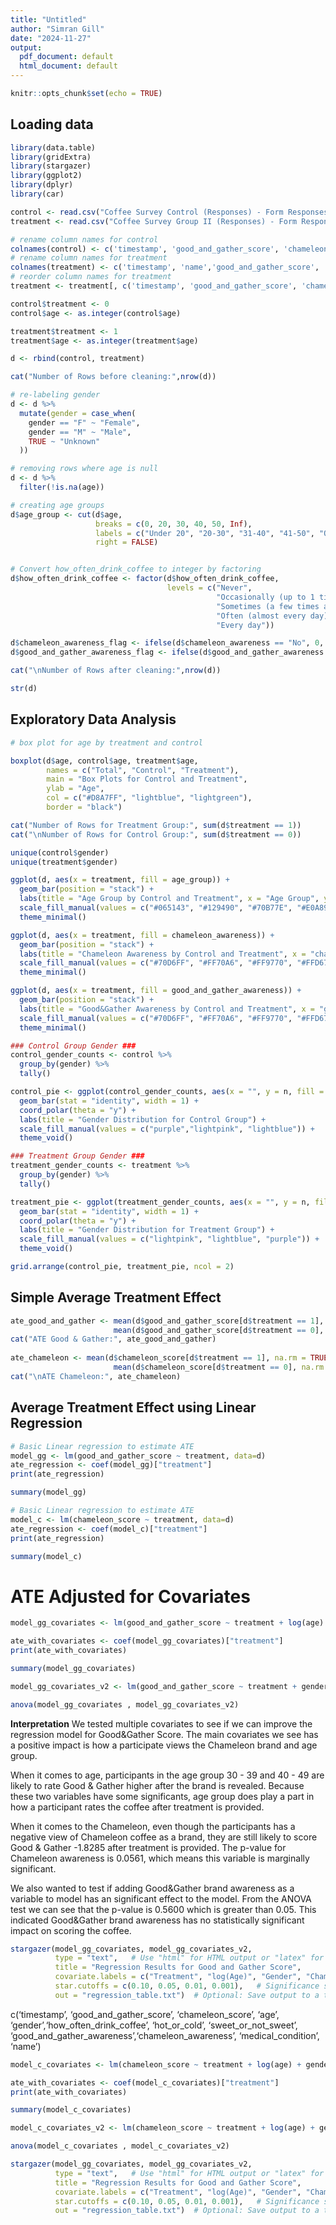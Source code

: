 ```yaml
---
title: "Untitled"
author: "Simran Gill"
date: "2024-11-27"
output:
  pdf_document: default
  html_document: default
---
```


```r
knitr::opts_chunk$set(echo = TRUE)
```

## Loading data


```r
library(data.table)
library(gridExtra)
library(stargazer)
library(ggplot2)
library(dplyr) 
library(car)

control <- read.csv("Coffee Survey Control (Responses) - Form Responses 1.csv") 
treatment <- read.csv("Coffee Survey Group II (Responses) - Form Responses 1.csv")

# rename column names for control
colnames(control) <- c('timestamp', 'good_and_gather_score', 'chameleon_score', 'age', 'gender','how_often_drink_coffee', 'hot_or_cold', 'sweet_or_not_sweet', 'good_and_gather_awareness','chameleon_awareness', 'medical_condition', 'name')
# rename column names for treatment
colnames(treatment) <- c('timestamp', 'name','good_and_gather_score', 'chameleon_score', 'age', 'gender','how_often_drink_coffee', 'hot_or_cold', 'sweet_or_not_sweet', 'medical_condition','good_and_gather_awareness','chameleon_awareness')
# reorder column names for treatment
treatment <- treatment[, c('timestamp', 'good_and_gather_score', 'chameleon_score', 'age', 'gender','how_often_drink_coffee', 'hot_or_cold', 'sweet_or_not_sweet', 'good_and_gather_awareness','chameleon_awareness', 'medical_condition', 'name')]

control$treatment <- 0
control$age <- as.integer(control$age)

treatment$treatment <- 1
treatment$age <- as.integer(treatment$age)

d <- rbind(control, treatment)

cat("Number of Rows before cleaning:",nrow(d))

# re-labeling gender
d <- d %>%
  mutate(gender = case_when(
    gender == "F" ~ "Female",
    gender == "M" ~ "Male",
    TRUE ~ "Unknown"
  ))

# removing rows where age is null
d <- d %>%
  filter(!is.na(age))

# creating age groups
d$age_group <- cut(d$age,
                   breaks = c(0, 20, 30, 40, 50, Inf),
                   labels = c("Under 20", "20-30", "31-40", "41-50", "Over 50"),
                   right = FALSE)


# Convert how_often_drink_coffee to integer by factoring 
d$how_often_drink_coffee <- factor(d$how_often_drink_coffee,
                                   levels = c("Never", 
                                              "Occasionally (up to 1 time a week)", 
                                              "Sometimes (a few times a week)", 
                                              "Often (almost every day)", 
                                              "Every day"))

d$chameleon_awareness_flag <- ifelse(d$chameleon_awareness == "No", 0, 1)
d$good_and_gather_awareness_flag <- ifelse(d$good_and_gather_awareness == "No", 0, 1)

cat("\nNumber of Rows after cleaning:",nrow(d))

str(d)
```


## Exploratory Data Analysis



```r
# box plot for age by treatment and control

boxplot(d$age, control$age, treatment$age,
        names = c("Total", "Control", "Treatment"),
        main = "Box Plots for Control and Treatment",
        ylab = "Age",
        col = c("#D8A7FF", "lightblue", "lightgreen"),
        border = "black")
```
```r
cat("Number of Rows for Treatment Group:", sum(d$treatment == 1))
cat("\nNumber of Rows for Control Group:", sum(d$treatment == 0))
```

```r
unique(control$gender)
unique(treatment$gender)
```

```r

ggplot(d, aes(x = treatment, fill = age_group)) +
  geom_bar(position = "stack") +
  labs(title = "Age Group by Control and Treatment", x = "Age Group", y = "Count") +
  scale_fill_manual(values = c("#065143", "#129490", "#70B77E", "#E0A890", "#CE1483"))  +
  theme_minimal()
```

```r

ggplot(d, aes(x = treatment, fill = chameleon_awareness)) +
  geom_bar(position = "stack") +
  labs(title = "Chameleon Awareness by Control and Treatment", x = "chameleon_awareness", y = "Count") +
  scale_fill_manual(values = c("#70D6FF", "#FF70A6", "#FF9770", "#FFD670")) +
  theme_minimal()
```
```r

ggplot(d, aes(x = treatment, fill = good_and_gather_awareness)) +
  geom_bar(position = "stack") +
  labs(title = "Good&Gather Awareness by Control and Treatment", x = "good_and_gather_awareness", y = "Count") +
  scale_fill_manual(values = c("#70D6FF", "#FF70A6", "#FF9770", "#FFD670")) +
  theme_minimal()
```

```r

### Control Group Gender ###
control_gender_counts <- control %>%
  group_by(gender) %>%
  tally()

control_pie <- ggplot(control_gender_counts, aes(x = "", y = n, fill = gender)) +
  geom_bar(stat = "identity", width = 1) +  
  coord_polar(theta = "y") + 
  labs(title = "Gender Distribution for Control Group") +
  scale_fill_manual(values = c("purple","lightpink", "lightblue")) + 
  theme_void()  

### Treatment Group Gender ###
treatment_gender_counts <- treatment %>%
  group_by(gender) %>%
  tally()

treatment_pie <- ggplot(treatment_gender_counts, aes(x = "", y = n, fill = gender)) +
  geom_bar(stat = "identity", width = 1) +  
  coord_polar(theta = "y") + 
  labs(title = "Gender Distribution for Treatment Group") +
  scale_fill_manual(values = c("lightpink", "lightblue", "purple")) + 
  theme_void() 

grid.arrange(control_pie, treatment_pie, ncol = 2)
```

##  Simple Average Treatment Effect 

```r
ate_good_and_gather <- mean(d$good_and_gather_score[d$treatment == 1], na.rm = TRUE) -
                       mean(d$good_and_gather_score[d$treatment == 0], na.rm = TRUE)
cat("ATE Good & Gather:", ate_good_and_gather)
     
ate_chameleon <- mean(d$chameleon_score[d$treatment == 1], na.rm = TRUE) -
                       mean(d$chameleon_score[d$treatment == 0], na.rm = TRUE)
cat("\nATE Chameleon:", ate_chameleon)

```
## Average Treatment Effect using Linear Regression 

```r
# Basic Linear regression to estimate ATE
model_gg <- lm(good_and_gather_score ~ treatment, data=d)
ate_regression <- coef(model_gg)["treatment"]
print(ate_regression)

summary(model_gg)

```
```r
# Basic Linear regression to estimate ATE
model_c <- lm(chameleon_score ~ treatment, data=d)
ate_regression <- coef(model_c)["treatment"]
print(ate_regression)

summary(model_c)

```
# ATE Adjusted for Covariates 

```r
model_gg_covariates <- lm(good_and_gather_score ~ treatment + log(age) + gender + chameleon_awareness ,  data = d)

ate_with_covariates <- coef(model_gg_covariates)["treatment"]
print(ate_with_covariates)

summary(model_gg_covariates)

```
```r
model_gg_covariates_v2 <- lm(good_and_gather_score ~ treatment + gender + log(age) + chameleon_awareness + good_and_gather_awareness,  data = d)

anova(model_gg_covariates , model_gg_covariates_v2)

```

**Interpretation** We tested multiple covariates to see if we can improve the regression model for Good&Gather Score. The main covariates we see has a positive impact is how a participate views the Chameleon brand and age group. 

When it comes to age, participants in the age group 30 - 39 and 40 - 49 are likely to rate Good & Gather higher after the brand is revealed. Because these two variables have some significants, age group does play a part in how a participant rates the coffee after treatment is provided. 

When it comes to the Chameleon, even though the participants has a negative view of Chameleon coffee as a brand, they are still likely to score Good & Gather -1.8285 after treatment is provided. The p-value for Chameleon awareness is 0.0561, which means this variable is marginally significant. 

We also wanted to test if adding Good&Gather brand awareness as a variable to model has an significant effect to the model. From the ANOVA test we can see that the p-value is 0.5600 which is greater than 0.05. This indicated Good&Gather brand awareness has no statistically significant impact on scoring the coffee.


```r
stargazer(model_gg_covariates, model_gg_covariates_v2, 
          type = "text",   # Use "html" for HTML output or "latex" for LaTeX
          title = "Regression Results for Good and Gather Score", 
          covariate.labels = c("Treatment", "log(Age)", "Gender", "Chameleon Awareness", "Good and Gather Awareness"),
          star.cutoffs = c(0.10, 0.05, 0.01, 0.001),   # Significance stars
          out = "regression_table.txt")  # Optional: Save output to a text file
```

c('timestamp', 'good_and_gather_score', 'chameleon_score', 'age', 'gender','how_often_drink_coffee', 'hot_or_cold', 'sweet_or_not_sweet', 'good_and_gather_awareness','chameleon_awareness', 'medical_condition', 'name')
```r
model_c_covariates <- lm(chameleon_score ~ treatment + log(age) + gender + chameleon_awareness_flag + good_and_gather_awareness_flag ,  data = d)

ate_with_covariates <- coef(model_c_covariates)["treatment"]
print(ate_with_covariates)

summary(model_c_covariates)

```
```r
model_c_covariates_v2 <- lm(chameleon_score ~ treatment + log(age) + gender + chameleon_awareness_flag,  data = d)

anova(model_c_covariates , model_c_covariates_v2)

```
```r
stargazer(model_gg_covariates, model_gg_covariates_v2, 
          type = "text",   # Use "html" for HTML output or "latex" for LaTeX
          title = "Regression Results for Good and Gather Score", 
          covariate.labels = c("Treatment", "log(Age)", "Gender", "Chameleon Awareness", "Good and Gather Awareness"),
          star.cutoffs = c(0.10, 0.05, 0.01, 0.001),   # Significance stars
          out = "regression_table.txt")  # Optional: Save output to a text file
```